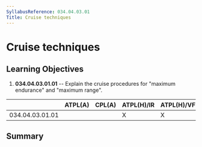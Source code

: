 ```yaml
---
SyllabusReference: 034.04.03.01
Title: Cruise techniques
---
```


# Cruise techniques

## Learning Objectives

1.  **034.04.03.01.01** -- Explain the cruise procedures for "maximum endurance"
    and "maximum range".

|                 | ATPL(A) | CPL(A) | ATPL(H)/IR | ATPL(H)/VFR | CPL(H) | IR  | CBIR(A) |
| --------------- | ------- | ------ | ---------- | ----------- | ------ | --- | ------- |
| 034.04.03.01.01 |         |        | X          | X           |        |     |         |

## Summary
